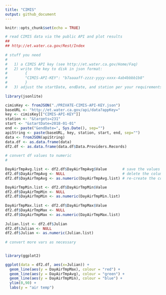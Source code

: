 ```yaml
---
title: "CIMIS"
output: github_document
---
```


```r
knitr::opts_chunk$set(echo = TRUE)
```

```r
# read CIMIS data via the public API and plot results
## 
## http://et.water.ca.gov/Rest/Index
  
# stuff you need
#
#   1) a CIMIS API key (see http://et.water.ca.gov/Home/Faq)
#   2) write the key to disk in json format:
#        {
#        "CIMIS-API-KEY": "b7aaaaff-zzzz-yyyy-xxxx-4ab4bbbb1b8"
#        }
#   3) adjust the startDate, endDate, and station per your requirements
  
library(jsonlite)

cimisKey <- fromJSON("./PRIVATE-CIMIS-API-KEY.json")
baseURL <- "http://et.water.ca.gov/api/data?appKey="
key <- cimisKey[["CIMIS-API-KEY"]]
station <- "&targets=231"
start <- "&startDate=2018-01-01"
end <- paste("&endDate=", Sys.Date(), sep="")
apiString <- paste(baseURL, key, station, start, end, sep="")
data <- fromJSON(apiString)
data.df <- as.data.frame(data)
df2.df <- as.data.frame(data.df$Data.Providers.Records)
  
# convert df values to numeric
# 

DayAirTmpAvg.list <- df2.df$DayAirTmpAvg$Value       # save the values
df2.df$DayAirTmpAvg <- NULL                          # delete the column (currently a df)
df2.df$DayAirTmpAvg <- as.numeric(DayAirTmpAvg.list) # re-create the column as numeric

DayAirTmpMin.list <- df2.df$DayAirTmpMin$Value       
df2.df$DayAirTmpMin <- NULL                        
df2.df$DayAirTmpMin <- as.numeric(DayAirTmpMin.list)
  
DayAirTmpMax.list <- df2.df$DayAirTmpMax$Value       
df2.df$DayAirTmpMax <- NULL                        
df2.df$DayAirTmpMax <- as.numeric(DayAirTmpMax.list)
  
Julian.list <- df2.df$Julian       
df2.df$Julian <- NULL                        
df2.df$Julian <- as.numeric(Julian.list)
  
# convert more vars as necessary
  
```

```r
library(ggplot2)

ggplot(data = df2.df, aes(x=Julian)) + 
  geom_line(aes(y = DayAirTmpMax), colour = "red") +
  geom_line(aes(y = DayAirTmpAvg), colour = "green") +
  geom_line(aes(y = DayAirTmpMin), colour = "blue") +
  ylim(0,90) +
  labs(y = "air temp")


```
